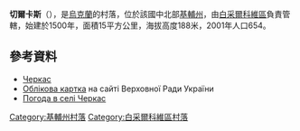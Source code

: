 {{coord|49|41|34|N|30|11|13|E|scale:30000|display=title}}

'''切爾卡斯'''（{{lang-uk|Черкас}}），是[[烏克蘭|烏克蘭]]的村落，位於該國中北部[[基輔州|基輔州]]，由[[白采爾科維區|白采爾科維區]]負責管轄，始建於1500年，面積15平方公里，海拔高度188米，2001年人口654。

==參考資料==
*[http://w1.c1.rada.gov.ua/pls/z7502/A005?rdat1=09.06.2013&rf7571=15034 Черкас]{{dead link|date=2017年11月 |bot=InternetArchiveBot |fix-attempted=yes }}
* [http://gska2.rada.gov.ua/pls/z7502/A005?rdat1=07.01.2010&rf7571=15034 Облікова картка]{{dead link|date=2017年11月 |bot=InternetArchiveBot |fix-attempted=yes }} на сайті Верховної Ради України
* [http://weather.in.ua/ua/kievskaja/28263 Погода в селі Черкас] {{Wayback|url=http://weather.in.ua/ua/kievskaja/28263 |date=20170615233800 }}

{{DEFAULTSORT:Черкас}}
[[Category:基輔州村落|Category:基輔州村落]]
[[Category:白采爾科維區村落|Category:白采爾科維區村落]]


{{Kiev-geo-stub}}